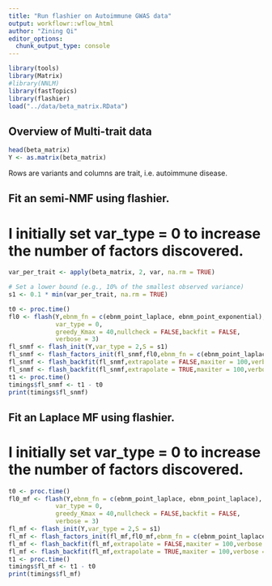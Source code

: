 ```yaml
---
title: "Run flashier on Autoimmune GWAS data"
output: workflowr::wflow_html
author: "Zining Qi"
editor_options: 
  chunk_output_type: console
---
```


```r
library(tools)
library(Matrix)
#library(NNLM)
library(fastTopics)
library(flashier)
load("../data/beta_matrix.RData")
```

## Overview of Multi-trait data

```r
head(beta_matrix)
Y <- as.matrix(beta_matrix)
```

Rows are variants and columns are trait, i.e. autoimmune disease.


## Fit an semi-NMF using flashier.
# I initially set var_type = 0 to increase the number of factors discovered.

```r
var_per_trait <- apply(beta_matrix, 2, var, na.rm = TRUE)

# Set a lower bound (e.g., 10% of the smallest observed variance)
s1 <- 0.1 * min(var_per_trait, na.rm = TRUE)
```


```r
t0 <- proc.time()
fl0 <- flash(Y,ebnm_fn = c(ebnm_point_laplace, ebnm_point_exponential),
             var_type = 0,
             greedy_Kmax = 40,nullcheck = FALSE,backfit = FALSE,
             verbose = 3)
fl_snmf <- flash_init(Y,var_type = 2,S = s1)
fl_snmf <- flash_factors_init(fl_snmf,fl0,ebnm_fn = c(ebnm_point_laplace, ebnm_point_exponential))
fl_snmf <- flash_backfit(fl_snmf,extrapolate = FALSE,maxiter = 100,verbose = 3)
fl_snmf <- flash_backfit(fl_snmf,extrapolate = TRUE,maxiter = 100,verbose = 3)
t1 <- proc.time()
timings$fl_snmf <- t1 - t0
print(timings$fl_snmf)
```


## Fit an Laplace MF using flashier.
# I initially set var_type = 0 to increase the number of factors discovered.

```r
t0 <- proc.time()
fl0_mf <- flash(Y,ebnm_fn = c(ebnm_point_laplace, ebnm_point_laplace),
             var_type = 0,
             greedy_Kmax = 40,nullcheck = FALSE,backfit = FALSE,
             verbose = 3)
fl_mf <- flash_init(Y,var_type = 2,S = s1)
fl_mf <- flash_factors_init(fl_mf,fl0_mf,ebnm_fn = c(ebnm_point_laplace, ebnm_point_laplace))
fl_mf <- flash_backfit(fl_mf,extrapolate = FALSE,maxiter = 100,verbose = 3)
fl_mf <- flash_backfit(fl_mf,extrapolate = TRUE,maxiter = 100,verbose = 3)
t1 <- proc.time()
timings$fl_mf <- t1 - t0
print(timings$fl_mf)
```










